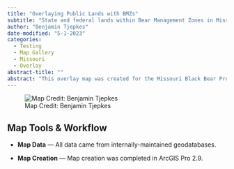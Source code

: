 ```yaml
---
title: "Overlaying Public Lands with BMZs"
subtitle: "State and federal lands within Bear Management Zones in Missouri."
author: "Benjamin Tjepkes"
date-modified: "5-1-2023"
categories:
  - Testing
  - Map Gallery
  - Missouri
  - Overlay
abstract-title: ""
abstract: "This overlay map was created for the Missouri Black Bear Program to present during public talks on bear hunting across the three designated Bear Management Zones, indicating where public hunting lands are located."
---
```


![Map Credit: Benjamin Tjepkes](../gallery/img-map-6.jpg)

## Map Tools & Workflow

- **Map Data** --- All data came from internally-maintained geodatabases.

- **Map Creation** --- Map creation was completed in ArcGIS Pro 2.9.
